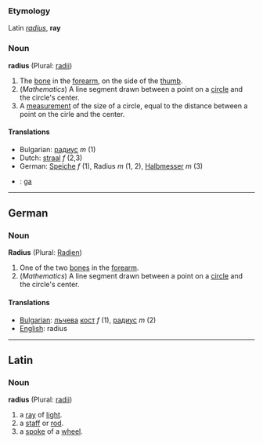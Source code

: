 ===Etymology===
Latin ''[[radius]]'', '''ray'''

===Noun===
'''radius''' (Plural: [[radii]])

# The [[bone]] in the [[forearm]], on the side of the [[thumb]].
# (''Mathematics'') A line segment drawn between a point on a [[circle]] and the circle's center.
# A [[measurement]] of the size of a circle, equal to the distance between a point on the cirle and the center.

====Translations====
*Bulgarian: [[радиус]] ''m'' (1)
*Dutch: [[straal]] ''f'' (2,3)
*German: [[Speiche]] ''f'' (1), Radius ''m'' (1, 2), [[Halbmesser]] ''m'' (3)
*{{ga}}: [[ga]]
----
==German==
===Noun===
'''Radius''' (Plural: [[Radien]])

# One of the two [[bone]]s in the [[forearm]].
# (''Mathematics'') A line segment drawn between a point on a [[circle]] and the circle's center.

====Translations====
*[[Bulgarian]]: [[лъчев]]а [[кост]] ''f'' (1), [[радиус]] ''m'' (2)
*[[English]]: radius

----
==Latin==
===Noun===
'''radius''' (Plural: [[radii]])

#a [[ray]] of [[light]].
#a [[staff]] or [[rod]].
#a [[spoke]] of a [[wheel]].
